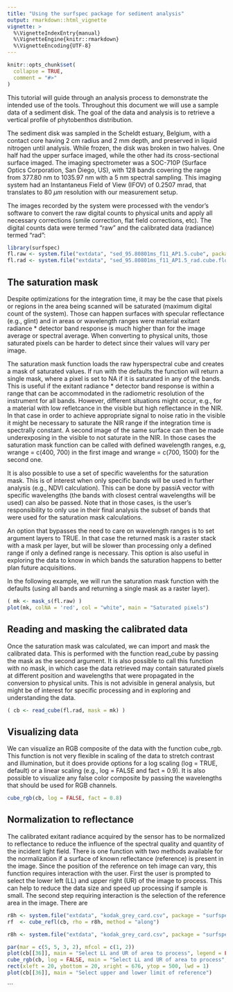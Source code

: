 ```yaml
---
title: "Using the surfspec package for sediment analysis"
output: rmarkdown::html_vignette
vignette: >
  %\VignetteIndexEntry{manual}
  %\VignetteEngine{knitr::rmarkdown}
  %\VignetteEncoding{UTF-8}
---
```


```r
knitr::opts_chunk$set(
  collapse = TRUE,
  comment = "#>"
)
```

This tutorial will guide through an analysis process to demonstrate the intended use of the tools. Throughout this document we will use a sample data of a sediment disk. The goal of the data and analysis is to retrieve a vertical profile of phytobenthos distribution. 

The sediment disk was sampled in the Scheldt estuary, Belgium, with a contact core having 2 cm radius and 2 mm depth, and preserved in liquid nitrogen until analysis. While frozen, the disk was broken in two halves. One half had the upper surface imaged, while the other had its cross-sectional surface imaged. The imaging spectrometer was a SOC-710P (Surface Optics Corporation, San Diego, US), with 128 bands covering the range from 377.80 nm to 1035.97 nm with a 5 nm spectral sampling. This imaging system had an Instantaneus Field of View (IFOV) of 0.2507 mrad, that translates to 80 $\mu m$ resolution with our measurement setup.

The images recorded by the system were processed with the vendor's software to convert the raw digital counts to physical units and apply all necessary corrections (smile correction, flat field corrections, etc). The digital counts data were termed "raw" and the calibrated data (radiance) termed "rad":

```r
library(surfspec)
fl.raw <- system.file("extdata", "sed_95.80801ms_f11_AP1.5.cube", package = "surfspec")
fl.rad <- system.file("extdata", "sed_95.80801ms_f11_AP1.5_rad.cube.float", package = "surfspec")
```

## The saturation mask

Despite optimizations for the integration time, it may be the case that pixels or regions in the area being scanned will be saturated (maximum digital count of the system). Those can happen surfaces with specular reflectance (e.g., glint) and in areas or wavelength ranges were material exitant radiance * detector band response is much higher than for the image average or spectral average. When converting to physical units, those saturated pixels can be harder to detect since their values will vary per image. 

The saturation mask function loads the raw hyperspectral cube and creates a mask of saturated values. If run with the defaults the function will return a single mask, where a pixel is set to NA if it is saturated in any of the bands. This is useful if the exitant radiance * detector band response is within a range that can be accommodated in the radiometric resolution of the instrument for all bands. However, different situations might occur, e.g., for a material with low refletcance in the visible but high reflectance in the NIR. In that case in order to achieve appropriate signal to noise ratio in the visible it might be necessary to saturate the NIR range if the integration time is spectrally constant. A second image of the same surface can then be made underexposing in the visible to not saturate in the NIR. In those cases the saturation mask function can be called with defined wavelength ranges, e.g, wrange = c(400, 700) in the first image and wrange = c(700, 1500) for the second one. 

It is also possible to use a set of specific wavelenths for the saturation mask. This is of interest when only specific bands will be used in further analysis (e.g., NDVI calculation). This can be done by passiA vector with specific wavelengths (the bands with closest central wavelengths will be used) can also be passed. Note that in those cases, is the user's responsibility to only use in their final analysis the subset of bands that were used for the saturation mask calculations.

An option that bypasses the need to care on wavelength ranges is to set argument layers to TRUE. In that case the returned mask is a raster stack with a mask per layer, but will be slower than processing only a defined range if only a defined range is necessary. This option is also useful in exploring the data to know in which bands the saturation happens to better plan future acquisitions. 

In the following example, we will run the saturation mask function with the defaults (using all bands and returning a single mask as a raster layer).

```r
( mk <- mask_s(fl.raw) )
plot(mk, colNA = 'red', col = "white", main = "Saturated pixels")
```

## Reading and masking the calibrated data

Once the saturation mask was calculated, we can import and mask the calibrated data. This is performed with the function read_cube by passing the mask as the second argument. It is also possible to call this function with no mask, in which case the data retrieved may contain saturated pixels at different position and wavelengths that were propagated in the conversion to physical units. This is not advisible in general analysis, but might be of interest for specific processing and in exploring and understanding the data.

```r
( cb <- read_cube(fl.rad, mask = mk) )
```

## Visualizing data

We can visualize an RGB composite of the data with the function cube_rgb. This function is not very flexible in scaling of the data to stretch contrast and illumination, but it does provide options for a log scaling (log = TRUE, default) or a linear scaling (e.g., log = FALSE and fact = 0.9). It is also possible to visualize any false color composite by passing the wavelengths that should be used for RGB channels.

```r
cube_rgb(cb, log = FALSE, fact = 0.8)
```

## Normalization to reflectance

The calibrated exitant radiance acquired by the sensor has to be normalized to reflectance to reduce the influence of the spectral quality and quantity of the incident light field. There is one function with two methods available for the normalization if a surface of known reflectance (reference) is present in the image. Since the position of the reference on teh image can vary, this function requires interaction with the user. First the user is prompted to select the lower left (LL) and upper right (UR) of the image to process. This can help to reduce the data size and speed up processing if sample is small. The second step requiring interaction is the selection of the reference area in the image. There are 

```r
r8h <- system.file("extdata", "kodak_grey_card.csv", package = "surfspec")
rf  <- cube_refl(cb, rho = r8h, method = "along")
```
```r
r8h <- system.file("extdata", "kodak_grey_card.csv", package = "surfspec")
```
```r
par(mar = c(5, 5, 3, 2), mfcol = c(1, 2))
plot(cb[[36]], main = "Select LL and UR of area to process", legend = FALSE)
cube_rgb(cb, log = FALSE, main = "Select LL and UR of area to process", add = TRUE)
rect(xleft = 20, ybottom = 20, xright = 676, ytop = 500, lwd = 1)
plot(cb[[36]], main = "Select upper and lower limit of reference")
```
```

